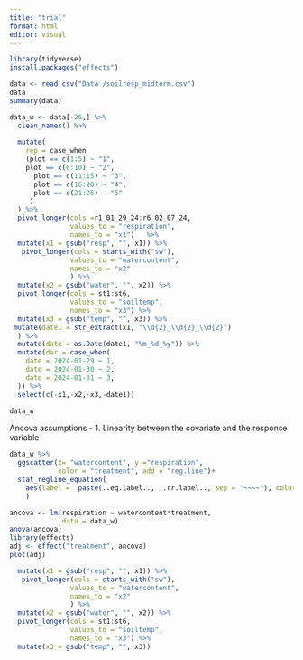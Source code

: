```yaml
---
title: "trial"
format: html
editor: visual
---
```

```r
library(tidyverse)
install.packages("effects")
```

```r
data <- read.csv("Data /soilresp_midterm.csv")
data
summary(data)
```
```r
data_w <- data[-26,] %>% 
  clean_names() %>% 
  
  mutate(
    rep = case_when
    (plot == c(1:5) ~ "1",
    plot == c(6:10) ~ "2",
      plot == c(11:15) ~ "3",
      plot == c(16:20) ~ "4", 
      plot == c(21:25) ~ "5"
     )
  ) %>% 
  pivot_longer(cols =r1_01_29_24:r6_02_07_24,
               values_to = "respiration",
               names_to = "x1")   %>%
  mutate(x1 = gsub("resp", "", x1)) %>% 
   pivot_longer(cols = starts_with("sw"),
               values_to = "watercontent", 
               names_to = "x2"
               ) %>% 
  mutate(x2 = gsub("water", "", x2)) %>% 
  pivot_longer(cols = st1:st6,
               values_to = "soiltemp",
               names_to = "x3") %>% 
  mutate(x3 = gsub("temp", "", x3)) %>% 
 mutate(date1 = str_extract(x1, "\\d{2}_\\d{2}_\\d{2}")
  ) %>% 
  mutate(date = as.Date(date1, "%m_%d_%y")) %>% 
  mutate(dar = case_when(
    date = 2024-01-29 ~ 1,
    date = 2024-01-30 ~ 2, 
    date = 2024-01-31 ~ 3, 
  )) %>% 
  select(c(-x1,-x2,-x3,-date1)) 

data_w
```


Ancova assumptions - 
1. Linearity between the covariate and the response variable
```r
data_w %>% 
  ggscatter(x= "watercontent", y ="respiration",
            color = "treatment", add = "reg.line")+
  stat_regline_equation(
    aes(label =  paste(..eq.label.., ..rr.label.., sep = "~~~~"), color = treatment)
    )
```



```r
ancova <- lm(respiration ~ watercontent*treatment,
             data = data_w)
anova(ancova)
library(effects)
adj <- effect("treatment", ancova)
plot(adj)
```
```r
  mutate(x1 = gsub("resp", "", x1)) %>% 
   pivot_longer(cols = starts_with("sw"),
               values_to = "watercontent", 
               names_to = "x2"
               ) %>% 
  mutate(x2 = gsub("water", "", x2)) %>% 
  pivot_longer(cols = st1:st6,
               values_to = "soiltemp",
               names_to = "x3") %>% 
  mutate(x3 = gsub("temp", "", x3))
```


